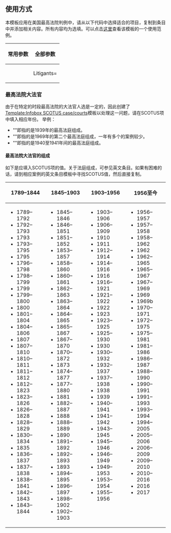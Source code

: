 <noinclude>{{template doc page viewed directly}}</noinclude>

== 使用方式 ==
本模板应用在美国最高法院判例中，请从以下代码中选择适合的项目，复制到条目中并添加相关内容。所有内容均为选填。可以点击[[布朗诉托皮卡教育局案|这里]]查看该模板的一个使用范例。

{| style="margin:auto; width:100%; border-collapse:collapse; background:transparent;"
! 常用参数
! 全部参数
|-
| style="vertical-align:top;" |
<pre><nowiki>
{{Infobox SCOTUS case
  |Litigants=
  |ArgueDate=
  |ArgueYear=
  |DecideDate=
  |DecideYear=
  |FullName=
  |USVol=
  |USPage=
  |Citation=
  |Prior=
  |Subsequent=
  |Holding=
  |SCOTUS=
  |Majority=
  |JoinMajority=
  |Concurrence=
  |JoinConcurrence=
  |Concurrence2=
  |JoinConcurrence2=
  |Concurrence/Dissent=
  |JoinConcurrence/Dissent=
  |Dissent=
  |JoinDissent=
  |Dissent2=
  |JoinDissent2=
  |LawsApplied=
}}
</nowiki></pre>
| style="vertical-align:top;" |
<pre><nowiki>
{{Infobox SCOTUS case
  |Litigants=
  |Litigants2=
  |Litigants3=
  |Litigants4=
  |Litigants5=
  |OriginalJurisdiction=yes
  |ArgueDate=
  |ArgueDateA=
  |ArgueDateB=
  |ArgueYear=
  |ReargueDate=
  |ReargueDate2=
  |ReargueDateA=
  |ReargueDateB=
  |ReargueDateA2=
  |ReargueDateB2=
  |ReargueYear=
  |ReargueYear2=
  |SubmitDate=
  |SubmitYear=
  |DecideDate=
  |DecideYear=
  |FullName=
  |Docket=
  |Docket2=
  |Docket3=
  |Docket4=
  |Docket5=
  |Oral Argument=
  |CitationNew=
  |Citation=
  |USVol=
  |USPage=
  |Claim=
  |Prior=
  |Procedural=
  |Subsequent=
  |QuestionsPresented=
  |Holding=
  |ChiefJustice=
  |Justice=
  |PerCuriam=yes
  |Majority=
  |JoinMajority=
  |Majority2=
  |JoinMajority2=
  |Majority3=
  |JoinMajority3=
  |Plurality=
  |JoinPlurality=
  |Concurrence=
  |JoinConcurrence=
  |Concurrence2=
  |JoinConcurrence2=
  |Concurrence3=
  |JoinConcurrence3=
  |Concurrence4=
  |JoinConcurrence4=
  |Concurrence5=
  |JoinConcurrence5=
  |Concurrence/Dissent=
  |JoinConcurrence/Dissent=
  |Concurrence/Dissent2=
  |JoinConcurrence/Dissent2=
  |Concurrence/Dissent3=
  |JoinConcurrence/Dissent3=
  |Concurrence/Dissent4=
  |JoinConcurrence/Dissent4=
  |Concurrence/Dissent5=
  |JoinConcurrence/Dissent5=
  |Concurrence/Dissent6=
  |JoinConcurrence/Dissent6=
  |Concurrence/Dissent7=
  |JoinConcurrence/Dissent7=
  |Concurrence/Dissent8=
  |JoinConcurrence/Dissent8=
  |Dissent=
  |JoinDissent=
  |ConcurrenceDissent=
  |Dissent2=
  |JoinDissent2=
  |ConcurrenceDissent2=
  |Dissent3=
  |JoinDissent3=
  |ConcurrenceDissent3=
  |Dissent4=
  |JoinDissent4=
  |ConcurrenceDissent4=
  |Dissent5=
  |JoinDissent5=
  |ConcurrenceDissent5=
  |NotParticipating=
  |Seriatim=
  |Seriatim2=
  |Seriatim3=
  |Seriatim4=
  |Seriatim5=
  |LawsApplied=
  |Superseded=
  |Overruled=
}}
</nowiki></pre>
|}
===最高法院大法官===
由于在特定的时段最高法院的大法官人选是一定的，因此创建了[[Template:Infobox SCOTUS case/courts]]模板以处理这一问题，请在SCOTUS项中填入相应年份。
举例：
* "{{Para|'''SCOTUS'''|1939}}"即指的是1939年的最高法庭组成。
* "{{Para|'''SCOTUS'''|1969b}}"即指的是1969年的第二个最高法庭组成，一年有多个的案例较少。
* "{{Para|'''SCOTUS'''|1940–1941}}"即指的是1940至1941年间的最高法庭组成。

====最高法院大法官的组成====
如下是应填入SCOTUS项的值。关于法庭组成，可参见英文条目'''{{lang|en|[[:en:List of Justices of the Supreme Court of the United States by court composition|List of Justices of the Supreme Court of the United States by court composition]]}}'''。如果有困难的话，请到相应案例的英文条目模板中寻找SCOTUS值，然后直接复制。
{| style="background:transparent; width:100%; margin:auto;"
! 1789–1844
! 1845–1903
! 1903–1956
! 1956至今
|-
| style="vertical-align:top;" |
* 1789–1792
* 1792–1793
* 1793
* 1793–1795
* 1795
* 1796–1798
* 1798–1799
* 1799
* 1799–1800
* 1800
* 1801–1804
* 1804–1806
* 1807
* 1807–1810
* 1810–1811
* 1811–1812
* 1812–1823
* 1823–1826
* 1826–1828
* 1828–1829
* 1830–1834
* 1835
* 1836–1837
* 1837–1838
* 1838–1841
* 1842–1843
* 1843–1844
| style="vertical-align:top;" |
* 1845–1846
* 1846–1851
* 1851–1852
* 1853–1857
* 1858–1860
* 1860–1861
* 1862–1863
* 1863–1864
* 1864–1865
* 1865–1867
* 1867–1870
* 1870–1872
* 1873
* 1874–1877
* 1877–1880
* 1881
* 1882–1887
* 1888
* 1888–1889
* 1890
* 1891–1892
* 1892–1893
* 1893
* 1894–1895
* 1896–1897
* 1898–1902
* 1902–1903
| style="vertical-align:top;" |
* 1903–1906
* 1906–1909
* 1910
* 1911
* 1912–1914
* 1914–1916
* 1916
* 1916–1921
* 1921–1922
* 1922
* 1923
* 1923–1925
* 1925–1930
* 1930
* 1930–1932
* 1932–1937
* 1937–1938
* 1938
* 1939
* 1940–1941
* 1941–1942
* 1943–1945
* 1945–1946
* 1946–1949
* 1949–1953
* 1953–1954
* 1955–1956
| style="vertical-align:top;" |
* 1956–1957
* 1957–1958
* 1958–1962
* 1962
* 1962–1965
* 1965–1967
* 1967–1969
* 1969
* 1969b
* 1970–1971
* 1972–1975
* 1975–1981
* 1981–1986
* 1986–1987
* 1988–1990
* 1990–1991
* 1991–1993
* 1993–1994
* 1994–2005
* 2005–2006
* 2006–2009
* 2009–2010
* 2010–2016
* 2016
* 2017
|}

<includeonly>

</includeonly>